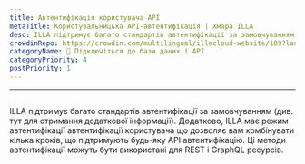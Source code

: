 ```yaml
---
title: Автентифікація користувача API
metaTitle: Користувальницька API-автентифікація | Хмара ILLA
desc: ILLA підтримує багато стандартів автентифікації за замовчуванням
crowdinRepo: https://crowdin.com/multilingual/illacloud-website/189?languages=uk&filter=basic&value=0
categoryName: 📲 Підключіться до бази даних і API
categoryPriority: 4
postPriority: 1
---
```


* * *

## <h2 hidden>Автентифікація</h2>

ILLA підтримує багато стандартів автентифікації за замовчуванням (див. тут для отримання додаткової інформації). 
Додатково, ILLA має режим автентифікації автентифікації користувача що дозволяє вам комбінувати кілька кроків, що підтримують будь-яку API автентифікацію. 
Ці методи автентифікації можуть бути використані для REST і GraphQL ресурсів.
